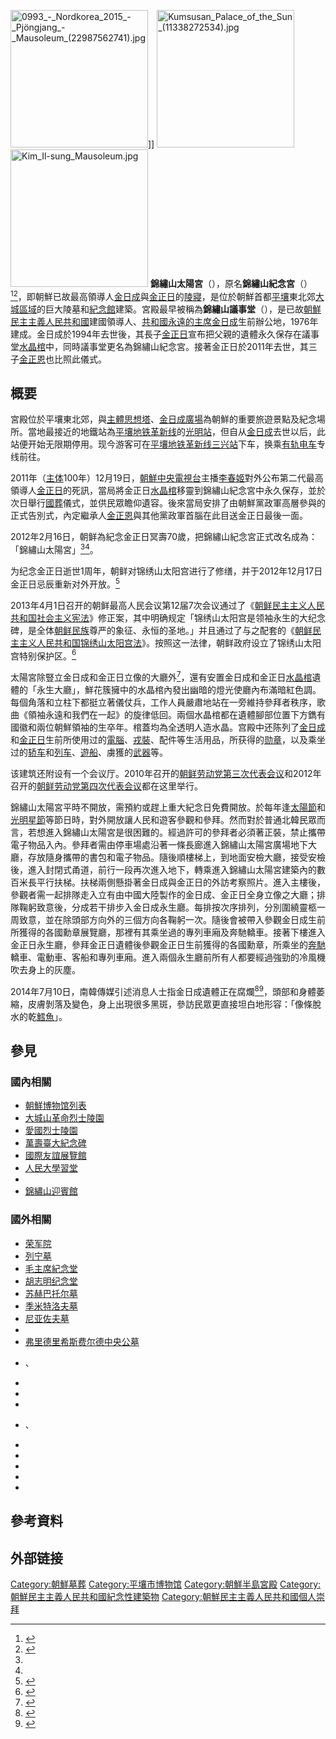 {{coord|39|3|51|N|125|47|15|E|region:KP_type:landmark|display=title}}
{{noteTA
|G1=KOR
|G2=NSK
}}
{{Infobox Korean name
 |img= 0990 - Nordkorea 2015 - Pjöngjang - Mausoleum (22950470746).jpg
 |caption= 錦繡山太陽宮，原為金日成辦公的場所
 |hangul= 금수산태양궁전
 |hanja= 錦繡山太陽宮殿
 |rr= Geumsusan Taeyang Gungjeon
 |mr= Kǔmsusan T'aeyang Kungjǒn
 |context=north
}}
[[File:0993_-_Nordkorea_2015_-_Pjöngjang_-_Mausoleum_(22987562741).jpg|220px]]]]
[[File:Kumsusan_Palace_of_the_Sun_(11338272534).jpg|220px]]
[[File:Kim_Il-sung_Mausoleum.jpg|220px]]
'''錦繡山太陽宮'''（{{kor|名=北|諺=금수산태양궁전|漢=錦繡山太陽宮殿|羅=Geumsusan Taeyang Gungjeon}}），原名'''錦繡山紀念宮'''（{{kor|名=北|諺=금수산기념궁전|漢=錦繡山記念宮殿|羅=Geumsusang Inyeom Gungjeon|link=no}}）<ref name=mingpao>{{cite news |publisher=[[明報|明報]] |url=http://inews.mingpao.com/htm/INews/20120216/ta41457a.htm |title=《金正日遺體存放地宣布改名》 |date=2012-02-16 |accessdate=2012-02-16 |language=zh-hant |archive-date=2012-09-10 |archive-url=https://web.archive.org/web/20120910074447/http://inews.mingpao.com/htm/INews/20120216/ta41457a.htm |dead-url=no }}</ref><ref name=netease>{{cite news |publisher=[[網易|網易]] |url=http://news.163.com/12/0217/01/7QE6I8IV00014AED.html |title=《纪念金正日诞辰70周年》 |date=2012-02-17 |accessdate=2012-03-30 |language=zh-hans |archive-url=https://web.archive.org/web/20120419233548/http://news.163.com/12/0217/01/7QE6I8IV00014AED.html |archive-date=2012-04-19 |dead-url=yes }}</ref>，即朝鮮已故最高領導人[[金日成|金日成]]與[[金正日|金正日]]的[[陵寢|陵寢]]，是位於朝鮮首都[[平壤|平壤]]東北郊[[大城區域|大城區域]]的巨大陵墓和[[紀念館|紀念館]]建築。宮殿最早被稱為'''錦繡山議事堂'''（{{kor|諺=금수산의사당|漢=錦繡山議事堂|羅=Geumsusan Uisadang|link=no}}），是已故[[朝鮮民主主義人民共和國|朝鮮民主主義人民共和國]]建國領導人、[[共和國永遠的主席|共和國永遠的主席]][[金日成|金日成]]生前辦公地，1976年建成。金日成於1994年去世後，其長子[[金正日|金正日]]宣布把父親的遺體永久保存在議事堂[[水晶棺|水晶棺]]中，同時議事堂更名為錦繡山紀念宮。接著金正日於2011年去世，其三子[[金正恩|金正恩]]也比照此儀式。

==概要==
宮殿位於平壤東北郊，與[[主體思想塔|主體思想塔]]、[[金日成廣場|金日成廣場]]為朝鮮的重要旅遊景點及紀念場所。當地最接近的地鐵站為[[平壤地铁|平壤地铁]][[革新线|革新线]]的[[光明站_(平壤市)|光明站]]，但自从[[金日成|金日成]]去世以后，此站便开始无限期停用。现今游客可在[[平壤地铁|平壤地铁]][[革新线|革新线]][[三兴站|三兴站]]下车，换乘[[有轨电车|有轨电车]]专线前往。

2011年（[[主體紀年|主体]]100年）12月19日，[[朝鮮中央電視台|朝鮮中央電視台]]主播[[李春姬|李春姬]]對外公布第二代最高領導人[[金正日|金正日]]的死訊，當局將金正日[[水晶棺|水晶棺]]移靈到錦繡山紀念宮中永久保存，並於次日舉行[[國葬|國葬]]儀式，並供民眾瞻仰遺容。後來當局安排了由朝鮮黨政軍高層參與的正式告別式，內定繼承人[[金正恩|金正恩]]與其他黨政軍首腦在此目送金正日最後一面。

2012年2月16日，朝鲜為紀念金正日冥壽70歲，把錦繡山紀念宮正式改名成為：「錦繡山太陽宮」<ref name=mingpao /><ref name=netease />。

为纪念金正日逝世1周年，朝鲜对锦绣山太阳宫进行了修缮，并于2012年12月17日金正日忌辰重新对外开放。<ref>{{Cite web |url=http://news.sina.com.cn/o/2012-12-17/191125832048.shtml |title=存档副本 |access-date=2013-04-02 |archive-date=2020-06-16 |archive-url=https://web.archive.org/web/20200616213148/http://news.sina.com.cn/o/2012-12-17/191125832048.shtml |dead-url=no }}</ref>

2013年4月1日召开的朝鲜最高人民会议第12届7次会议通过了《[[朝鲜民主主义人民共和国社会主义宪法|朝鲜民主主义人民共和国社会主义宪法]]》修正案，其中明确规定「锦绣山太阳宫是领袖永生的大纪念碑，是全体[[朝鲜民族|朝鲜民族]]尊严的象征、永恒的圣地。」并且通过了与之配套的《[[朝鲜民主主义人民共和国锦绣山太阳宫法|朝鲜民主主义人民共和国锦绣山太阳宫法]]》。按照这一法律，朝鲜政府设立了锦绣山太阳宫特别保护区。<ref>{{cite web|url=http://www.rodong.rep.kp/InterCn/index.php?strPageID=SF01_02_01&newsID=2013-04-02-0007&chAction=T|language=|title=朝鲜通过锦绣山太阳宫法|publisher=劳动新闻|date=2013-04-02|accessdate=2013-04-06}}{{Dead link|date=2018年6月 |bot=InternetArchiveBot |fix-attempted=no }}</ref>

太陽宮除豎立金日成和金正日立像的大廳外<ref>{{Cite web |url=http://sina.com.hk/news/article/20150709/0/1/2/%E5%B9%B3%E5%A3%A4%E9%8C%A6%E7%B9%A1%E5%B1%B1%E5%A4%AA%E9%99%BD%E5%AE%AE%E6%9B%B4%E6%8F%9B%E6%9C%9D%E9%AE%AE%E5%89%8D%E5%85%A9%E4%BB%A3%E9%A0%98%E5%B0%8E%E4%BA%BA%E9%8A%85%E5%83%8F-649503.html?cf=o.news |title=平壤錦繡山太陽宮更換朝鮮前兩代領導人銅像 |access-date=2017-04-15 |archive-url=https://web.archive.org/web/20170416125554/http://sina.com.hk/news/article/20150709/0/1/2/%E5%B9%B3%E5%A3%A4%E9%8C%A6%E7%B9%A1%E5%B1%B1%E5%A4%AA%E9%99%BD%E5%AE%AE%E6%9B%B4%E6%8F%9B%E6%9C%9D%E9%AE%AE%E5%89%8D%E5%85%A9%E4%BB%A3%E9%A0%98%E5%B0%8E%E4%BA%BA%E9%8A%85%E5%83%8F-649503.html?cf=o.news |archive-date=2017-04-16 |dead-url=yes }}</ref>，還有安置金日成和金正日[[水晶棺|水晶棺]]遺體的「永生大廳」，鮮花簇擁中的水晶棺內發出幽暗的燈光使廳內布滿暗紅色調。每個角落和立柱下都挺立著儀仗兵，工作人員嚴肅地站在一旁維持參拜者秩序，歌曲《領袖永遠和我們在一起》的旋律低回。兩個水晶棺都在遺體腳部位置下方鐫有國徽和兩位朝鮮領袖的生卒年。棺蓋均為全透明人造水晶。宫殿中还陈列了[[金日成|金日成]]和[[金正日|金正日]]生前所使用过的[[電腦|電腦]]、[[戎裝|戎裝]]、配件等生活用品，所获得的[[勋章|勋章]]，以及乘坐过的[[轿车|轿车]]和[[列车|列车]]、[[遊船|遊船]]、虜獲的[[武器|武器]]等。

该建筑还附设有一个会议厅。2010年召开的[[朝鲜劳动党第三次代表会议|朝鲜劳动党第三次代表会议]]和2012年召开的[[朝鲜劳动党第四次代表会议|朝鲜劳动党第四次代表会议]]都在这里举行。

錦繡山太陽宮平時不開放，需預約或趕上重大紀念日免費開放。於每年逢[[太陽節_(北韓)|太陽節]]和[[光明星節|光明星節]]等節日時，對外開放讓人民和遊客參觀和參拜。然而對於普通北韓民眾而言，若想進入錦繡山太陽宮是很困難的。經過許可的參拜者必須著正裝，禁止攜帶電子物品入內。參拜者需由停車場處沿著一條長廊進入錦繡山太陽宮廣場地下大廳，存放隨身攜帶的書包和電子物品。隨後順樓梯上，到地面安檢大廳，接受安檢後，進入封閉式甬道，前行一段再次進入地下，轉乘進入錦繡山太陽宮建築內的數百米長平行扶梯。扶梯兩側懸掛著金日成與金正日的外訪考察照片。進入主樓後，參觀者需一起排隊走入立有由中國大陸製作的金日成、金正日全身立像之大廳；排隊鞠躬致意後，分成若干排步入金日成永生廳。每排按次序排列，分別圍繞靈柩一周致意，並在除頭部方向外的三個方向各鞠躬一次。隨後會被帶入參觀金日成生前所獲得的各國勳章展覽廳，那裡有其乘坐過的專列車廂及奔馳轎車。接著下樓進入金正日永生廳，參拜金正日遺體後參觀金正日生前獲得的各國勳章，所乘坐的[[奔馳|奔馳]]轎車、電動車、客船和專列車廂。進入兩個永生廳前所有人都要經過強勁的冷風機吹去身上的灰塵。

2014年7月10日，南韓傳媒引述消息人士指金日成遺體正在腐爛<ref>{{cite news |url=http://orientaldaily.on.cc/cnt/china_world/20140710/00180_005.html |title=金日成遺體腐爛 「像乾鱈魚」 |publisher=[[東方日報_(香港)|東方日報]] |date=2014年7月10日 |accessdate=2014年7月14日 |archive-date=2014年7月15日 |archive-url=https://web.archive.org/web/20140715020409/http://orientaldaily.on.cc/cnt/china_world/20140710/00180_005.html |dead-url=no }}{{zh-hant}}</ref><ref>{{cite news |url=http://hk.apple.nextmedia.com/realtime/international/20140710/52677215 |title=金日成遺體疑正腐爛 「體型縮小了」 |publisher=[[蘋果日報_(香港)|蘋果日報]] |date=2014年7月10日 |accessdate=2014年7月14日 |archive-date=2014年7月14日 |archive-url=https://web.archive.org/web/20140714225802/http://hk.apple.nextmedia.com/realtime/international/20140710/52677215 |dead-url=no }}{{zh-hant}}</ref>，頭部和身體萎縮，皮膚剝落及變色，身上出現很多黑斑，參訪民眾更直接坦白地形容：「像條脫水的乾[[鱈魚|鱈魚]]」。

==參見==
===國內相關===

* [[朝鮮民主主義人民共和國博物馆列表|朝鮮博物馆列表]]
*[[大城山革命烈士陵園|大城山革命烈士陵園]]
*[[愛國烈士陵園|愛國烈士陵園]]
*[[萬壽臺大紀念碑|萬壽臺大紀念碑]]
*[[國際友誼展覽館|國際友誼展覽館]]
*[[人民大學習堂|人民大學習堂]]
*{{le|金日成花與金正日花展覽館|Kimilsungia and Kimjongilia Exhibition Hall}}
*[[錦繡山迎賓館|錦繡山迎賓館]]

===國外相關===
*[[荣军院|荣军院]]
*[[列宁墓|列宁墓]]
*[[毛主席紀念堂|毛主席紀念堂]]
*[[胡志明纪念堂|胡志明纪念堂]]
*[[苏赫巴托尔墓|苏赫巴托尔墓]]
*[[季米特洛夫墓|季米特洛夫墓]]
*[[吉普恰克清真寺|尼亚佐夫墓]]
*{{link-ru|沙赫靜達陵園|Мечеть Хазрет-Хызр|卡里莫夫墓}}
*[[弗里德里希斯费尔德中央公墓|弗里德里希斯费尔德中央公墓]]
*{{le|霍查紀念堂|Pyramid of Tirana}}、{{le|霍查陵園|National Martyrs Cemetery of Albania}}
*{{le|狄托陵園|House of Flowers (mausoleum)}}
*{{le|維特科夫紀念碑|National Monument in Vitkov}}
*{{le|卡羅爾公園|Carol Park}}
*{{le|切·格瓦拉墓|Che Guevara Mausoleum}}、{{le|聖伊菲熱尼亞公墓|Santa Ifigenia Cemetery}}
*{{le|加拉加斯革命博物館|Cuartel de la Montaña (Caracas)}}
*{{link-es|馬拿瓜中央公園|Parque Central (Managua)}}
*{{link-en|蓋亞那植物園|Guyana Botanical Gardens|福布斯·伯納姆陵寢}}
*{{link-de|莫三比克英雄廣場|Praça dos Heróis Moçambicanos}}
*{{le|辛巴威國家英雄公墓|National Heroes Acre (Zimbabwe)}}

==參考資料==
{{reflist}}

==外部链接==
{{Commonscat|Kumsusan Memorial Palace}}

[[Category:朝鮮墓葬|Category:朝鮮墓葬]]
[[Category:平壤市博物馆|Category:平壤市博物馆]]
[[Category:朝鮮半島宮殿|Category:朝鮮半島宮殿]]
[[Category:朝鮮民主主義人民共和國紀念性建築物|Category:朝鮮民主主義人民共和國紀念性建築物]]
[[Category:朝鮮民主主義人民共和國個人崇拜|Category:朝鮮民主主義人民共和國個人崇拜]]